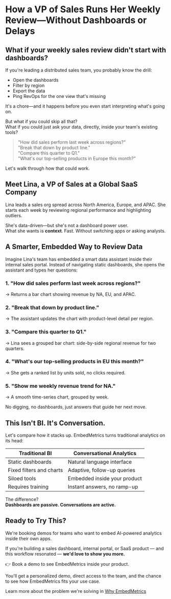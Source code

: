 # How a VP of Sales Runs Her Weekly Review—Without Dashboards or Delays

## What if your weekly sales review didn't start with dashboards?

If you're leading a distributed sales team, you probably know the drill:

- Open the dashboards
- Filter by region
- Export the data
- Ping RevOps for the one view that's missing

It's a chore—and it happens before you even start interpreting what's going on.

But what if you could skip all that?  
What if you could just ask your data, directly, inside your team's existing tools?

> "How did sales perform last week across regions?"  
> "Break that down by product line."  
> "Compare this quarter to Q1."  
> "What's our top-selling products in Europe this month?"

Let's walk through how that could work.

## Meet Lina, a VP of Sales at a Global SaaS Company

Lina leads a sales org spread across North America, Europe, and APAC. She starts each week by reviewing regional performance and highlighting outliers.

She's data-driven—but she's not a dashboard power user.  
What she wants is **context**. Fast. Without switching apps or asking analysts.

## A Smarter, Embedded Way to Review Data

Imagine Lina's team has embedded a smart data assistant inside their internal sales portal. Instead of navigating static dashboards, she opens the assistant and types her questions:

### 1. "How did sales perform last week across regions?"

→ Returns a bar chart showing revenue by NA, EU, and APAC.

### 2. "Break that down by product line."

→ The assistant updates the chart with product-level detail per region.

### 3. "Compare this quarter to Q1."

→ Lina sees a grouped bar chart: side-by-side regional revenue for two quarters.

### 4. "What's our top-selling products in EU this month?"

→ She gets a ranked list by units sold, no clicks required.

### 5. "Show me weekly revenue trend for NA."

→ A smooth time-series chart, grouped by week.

No digging, no dashboards, just answers that guide her next move.

## This Isn't BI. It's Conversation.

Let's compare how it stacks up. EmbedMetrics turns traditional analytics on its head:

<div className="blog-table-wrapper">
  <table>
    <thead>
      <tr>
        <th>Traditional BI</th>
        <th>Conversational Analytics</th>
      </tr>
    </thead>
    <tbody>
      <tr>
        <td>Static dashboards</td>
        <td>Natural language interface</td>
      </tr>
      <tr>
        <td>Fixed filters and charts</td>
        <td>Adaptive, follow-up queries</td>
      </tr>
      <tr>
        <td>Siloed tools</td>
        <td>Embedded inside your product</td>
      </tr>
      <tr>
        <td>Requires training</td>
        <td>Instant answers, no ramp-up</td>
      </tr>
    </tbody>
  </table>
</div>

<style>{`
.blog-table-wrapper table {
  width: 100%;
  border-collapse: collapse;
  margin: 1.5rem 0;
  font-size: 1rem;
}
.blog-table-wrapper th, .blog-table-wrapper td {
  border: 1px solid #e5e7eb;
  padding: 0.75rem 1rem;
  text-align: left;
}
.blog-table-wrapper th {
  background: #f3f4f6;
  font-weight: 600;
}
.blog-table-wrapper tr:nth-child(even) td {
  background: #f9fafb;
}
.blog-table-wrapper tr:hover td {
  background: #eef2ff;
}
`}</style>

The difference?  
**Dashboards are passive. Conversations are active.**

## Ready to Try This?

We're booking demos for teams who want to embed AI-powered analytics inside their own apps.

If you're building a sales dashboard, internal portal, or SaaS product — and this workflow resonated — **we'd love to show you more.**

👉 <BookDemoLink>Book a demo</BookDemoLink> to see EmbedMetrics inside your product.

You'll get a personalized demo, direct access to the team, and the chance to see how EmbedMetrics fits your use case.

Learn more about the problem we're solving in [Why EmbedMetrics](./why-embedmetrics)

